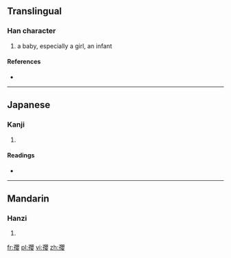 ==Translingual==

===Han character===
{{Han char|rn=39|rad=子|as=17|sn=20|four=|canj=弓木月金女 (NDBCV)}}

# a baby, especially a girl, an infant

====References====
* {{Han ref|kx=0281.070|dkj=07048|dj=0551.070|hdz=21020.100|uh=5B7E|ud=23422}}

----

==Japanese==

===Kanji===
{{ja-kanji|grade=|rs=子17}}

# {{defn|lang=ja|sort=子17}}

====Readings====
* {{ja-readings|on=[[えい]] (ei)|kun=[[みどりご]] (midorigo)}}

----

==Mandarin==

===Hanzi===
{{cmn-hanzi|pin=[[yīng]] ([[ying1]])|wg=ying<sup>1</sup>}}

# {{defn|lang=cmn|sort=子17}}

[[fr:孾]]
[[pl:孾]]
[[vi:孾]]
[[zh:孾]]